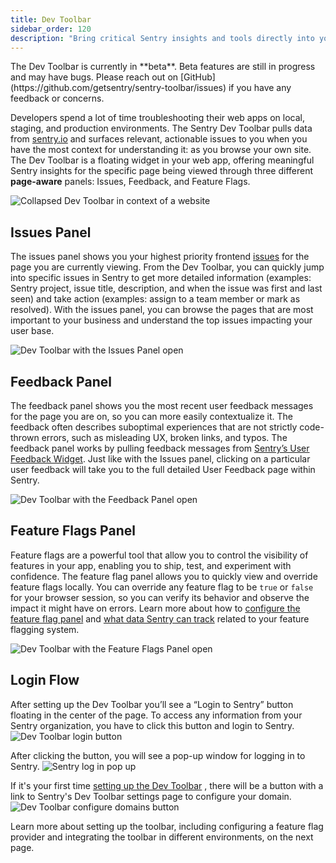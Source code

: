 ```yaml
---
title: Dev Toolbar
sidebar_order: 120
description: "Bring critical Sentry insights and tools directly into your web app for easier troubleshooting with the Dev Toolbar."
---
```


<Alert level="info">
  The Dev Toolbar is currently in **beta**. Beta features are still in progress and may have bugs. Please reach out on
  [GitHub](https://github.com/getsentry/sentry-toolbar/issues) if you have any feedback or concerns.
</Alert>

Developers spend a lot of time troubleshooting their web apps on local, staging, and production environments. The Sentry Dev Toolbar pulls data from [sentry.io](http://sentry.io) and surfaces relevant, actionable issues to you when you have the most context for understanding it: as you browse your own site. The Dev Toolbar is a floating widget in your web app, offering meaningful Sentry insights for the specific page being viewed through three different **page-aware** panels: Issues, Feedback, and Feature Flags.

![Collapsed Dev Toolbar in context of a website](./img/toolbar-collapsed.png)

## Issues Panel

The issues panel shows you your highest priority frontend [issues](https://docs.sentry.io/product/issues/) for the page you are currently viewing. From the Dev Toolbar, you can quickly jump into specific issues in Sentry to get more detailed information (examples: Sentry project, issue title, description, and when the issue was first and last seen) and take action (examples: assign to a team member or mark as resolved). With the issues panel, you can browse the pages that are most important to your business and understand the top issues impacting your user base.

![Dev Toolbar with the Issues Panel open](./img/issues-panel.png)

## Feedback Panel

The feedback panel shows you the most recent user feedback messages for the page you are on, so you can more easily contextualize it. The feedback often describes suboptimal experiences that are not strictly code-thrown errors, such as misleading UX, broken links, and typos. The feedback panel works by pulling feedback messages from [Sentry’s User Feedback Widget](https://docs.sentry.io/product/user-feedback/#user-feedback-widget). Just like with the Issues panel, clicking on a particular user feedback will take you to the full detailed User Feedback page within Sentry.

![Dev Toolbar with the Feedback Panel open](./img/feedback-panel.png)

## Feature Flags Panel

Feature flags are a powerful tool that allow you to control the visibility of features in your app, enabling you to ship, test, and experiment with confidence. The feature flag panel allows you to quickly view and override feature flags locally. You can override any feature flag to be `true` or `false` for your browser session, so you can verify its behavior and observe the impact it might have on errors. Learn more about how to [configure the feature flag panel](/product/dev-toolbar/setup/#implement-feature-flag-adapter) and [what data Sentry can track](/product/explore/feature-flags/) related to your feature flagging system.


![Dev Toolbar with the Feature Flags Panel open](./img/feature-flags-panel.png)

## Login Flow

After setting up the Dev Toolbar you’ll see a “Login to Sentry” button floating in the center of the page. To access any information from your Sentry organization, you have to click this button and login to Sentry.
![Dev Toolbar login button](./img/login-button.png)

After clicking the button, you will see a pop-up window for logging in to Sentry.
![Sentry log in pop up](./img/login-popup.png)

If it's your first time [setting up the Dev Toolbar](/product/dev-toolbar/setup) , there will be a button with a link to Sentry's Dev Toolbar settings page to configure your domain.
![Dev Toolbar configure domains button](./img/configure-domain.png)

Learn more about setting up the toolbar, including configuring a feature flag provider and integrating the toolbar in different environments, on the next page.
